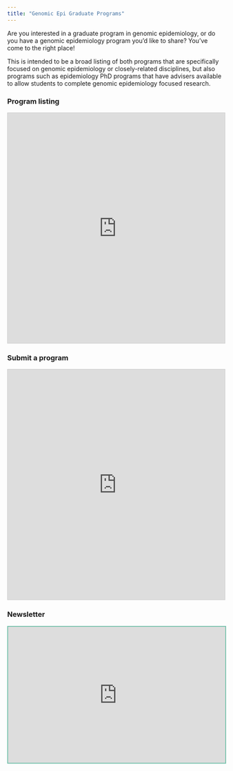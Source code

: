 ```yaml
---
title: "Genomic Epi Graduate Programs"
---
```


Are you interested in a graduate program in genomic epidemiology, or do you have a genomic epidemiology program you'd like to share? You've come to the right place!

This is intended to be a broad listing of both programs that are specifically focused on genomic epidemiology or closely-related disciplines, but also programs such as epidemiology PhD programs that have advisers available to allow students to complete genomic epidemiology focused research.

### Program listing

```{=html}
<iframe class="airtable-embed" src="https://airtable.com/embed/appiZK1wyNNfgMDKq/shrHlSloHHcPIWcT7?backgroundColor=teal&viewControls=on" frameborder="0" onmousewheel="" width="100%" height="533" style="background: transparent; border: 1px solid #ccc;"></iframe>
```
### Submit a program

```{=html}
<iframe class="airtable-embed" src="https://airtable.com/embed/appiZK1wyNNfgMDKq/paggR1Y35CdiBYo2N/form" frameborder="0" onmousewheel="" width="100%" height="533" style="background: transparent; border: 1px solid #ccc;"></iframe>
```
### Newsletter

```{=html}
<iframe src="https://genomicepi.substack.com/embed" width="100%" height="315" style="border:2px solid #78c2ad; background:#f3969a;" frameborder="0" scrolling="no"></iframe>
```
